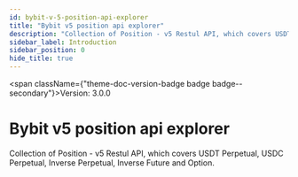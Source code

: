 ```yaml
---
id: bybit-v-5-position-api-explorer
title: "Bybit v5 position api explorer"
description: "Collection of Position - v5 Restul API, which covers USDT Perpetual, USDC Perpetual, Inverse Perpetual, Inverse Future and Option."
sidebar_label: Introduction
sidebar_position: 0
hide_title: true
---
```



<span className={"theme-doc-version-badge badge badge--secondary"}>Version: 3.0.0</span>

# Bybit v5 position api explorer



Collection of Position - v5 Restul API, which covers USDT Perpetual, USDC Perpetual, Inverse Perpetual, Inverse Future and Option.



      
